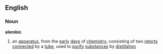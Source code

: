 ==English==
===Noun===
{{wikipedia}}
'''alembic'''
#an [[apparatus]], from the [[early]] [[day]]s of [[chemistry]], consisting of two [[retort]]s [[connected]] by a [[tube]], used to [[purify]] [[substance]]s by [[distillation]]